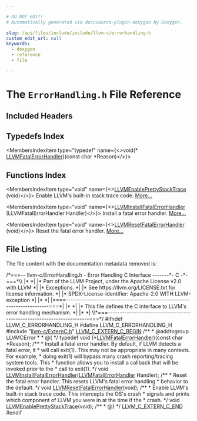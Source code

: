 ```yaml
---

# DO NOT EDIT!
# Automatically generated via docusaurus-plugin-doxygen by Doxygen.

slug: /api/files/include/include/llvm-c/errorhandling-h
custom_edit_url: null
keywords:
  - doxygen
  - reference
  - file

---
```





# The `ErrorHandling.h` File Reference

<DoxygenPage pluginConfig={pluginConfig}>



## Included Headers

<IncludesList>
<IncludesListItem
  filePath="llvm-c/ExternC.h"
  permalink="/docs/api/files/include/include/llvm-c/externc-h"
  isLocal="true" />
</IncludesList>

## Typedefs Index

<MembersIndex>

<MembersIndexItem
  type="typedef"
  name={<>void(&#42; <a href="/docs/api/groups/llvmcerror/#gaaba79ae56a17485c5d3fbd004ff60e47">LLVMFatalErrorHandler</a>)(const char *Reason)</>}>
</MembersIndexItem>

</MembersIndex>

## Functions Index

<MembersIndex>

<MembersIndexItem
  type="void"
  name={<><a href="/docs/api/groups/llvmcerror/#gacd4315fc836550166df8bff5bf55dc32">LLVMEnablePrettyStackTrace</a> (void)</>}>
Enable LLVM&#39;s built-in stack trace code. <a href="/docs/api/groups/llvmcerror/#gacd4315fc836550166df8bff5bf55dc32">More...</a>
</MembersIndexItem>

<MembersIndexItem
  type="void"
  name={<><a href="/docs/api/groups/llvmcerror/#gaf6159e6764fb23072ec25514b90b0ebd">LLVMInstallFatalErrorHandler</a> (LLVMFatalErrorHandler Handler)</>}>
Install a fatal error handler. <a href="/docs/api/groups/llvmcerror/#gaf6159e6764fb23072ec25514b90b0ebd">More...</a>
</MembersIndexItem>

<MembersIndexItem
  type="void"
  name={<><a href="/docs/api/groups/llvmcerror/#ga7ea3d621a4b178b39e068f2c017ae617">LLVMResetFatalErrorHandler</a> (void)</>}>
Reset the fatal error handler. <a href="/docs/api/groups/llvmcerror/#ga7ea3d621a4b178b39e068f2c017ae617">More...</a>
</MembersIndexItem>

</MembersIndex>


## File Listing

The file content with the documentation metadata removed is:

<ProgramListing>

<Link id="l00001" /><CodeLine lineNumber="1"><Highlight kind="comment">/&#42;===-- llvm-c/ErrorHandling.h - Error Handling C Interface -------&#42;- C -&#42;-===&#42;\\</Highlight></CodeLine>
<Link id="l00002" /><CodeLine lineNumber="2"><Highlight kind="comment">|&#42;                                                                            &#42;|</Highlight></CodeLine>
<Link id="l00003" /><CodeLine lineNumber="3"><Highlight kind="comment">|&#42; Part of the LLVM Project, under the Apache License v2.0 with LLVM          &#42;|</Highlight></CodeLine>
<Link id="l00004" /><CodeLine lineNumber="4"><Highlight kind="comment">|&#42; Exceptions.                                                                &#42;|</Highlight></CodeLine>
<Link id="l00005" /><CodeLine lineNumber="5"><Highlight kind="comment">|&#42; See https://llvm.org/LICENSE.txt for license information.                  &#42;|</Highlight></CodeLine>
<Link id="l00006" /><CodeLine lineNumber="6"><Highlight kind="comment">|&#42; SPDX-License-Identifier: Apache-2.0 WITH LLVM-exception                    &#42;|</Highlight></CodeLine>
<Link id="l00007" /><CodeLine lineNumber="7"><Highlight kind="comment">|&#42;                                                                            &#42;|</Highlight></CodeLine>
<Link id="l00008" /><CodeLine lineNumber="8"><Highlight kind="comment">|&#42;===----------------------------------------------------------------------===&#42;|</Highlight></CodeLine>
<Link id="l00009" /><CodeLine lineNumber="9"><Highlight kind="comment">|&#42;                                                                            &#42;|</Highlight></CodeLine>
<Link id="l00010" /><CodeLine lineNumber="10"><Highlight kind="comment">|&#42; This file defines the C interface to LLVM&#39;s error handling mechanism.      &#42;|</Highlight></CodeLine>
<Link id="l00011" /><CodeLine lineNumber="11"><Highlight kind="comment">|&#42;                                                                            &#42;|</Highlight></CodeLine>
<Link id="l00012" /><CodeLine lineNumber="12"><Highlight kind="comment">\\&#42;===----------------------------------------------------------------------===&#42;/</Highlight><Highlight kind="normal"></Highlight></CodeLine>
<Link id="l00013" /><CodeLine lineNumber="13"><Highlight kind="normal"></Highlight></CodeLine>
<Link id="l00014" /><CodeLine lineNumber="14"><Highlight kind="normal"></Highlight><Highlight kind="preprocessor">#ifndef LLVM&#95;C&#95;ERRORHANDLING&#95;H</Highlight><Highlight kind="normal"></Highlight></CodeLine>
<Link id="l00015" /><CodeLine lineNumber="15"><Highlight kind="normal"></Highlight><Highlight kind="preprocessor">#define LLVM&#95;C&#95;ERRORHANDLING&#95;H</Highlight><Highlight kind="normal"></Highlight></CodeLine>
<Link id="l00016" /><CodeLine lineNumber="16"><Highlight kind="normal"></Highlight></CodeLine>
<Link id="l00017" /><CodeLine lineNumber="17"><Highlight kind="normal"></Highlight><Highlight kind="preprocessor">#include &quot;<a href="/docs/api/files/include/include/llvm-c/externc-h">llvm-c/ExternC.h</a>&quot;</Highlight><Highlight kind="normal"></Highlight></CodeLine>
<Link id="l00018" /><CodeLine lineNumber="18"><Highlight kind="normal"></Highlight></CodeLine>
<Link id="l00019" /><CodeLine lineNumber="19"><Highlight kind="normal"><a href="/docs/api/files/include/include/llvm-c/externc-h/#a4789aaabaa5bf3b7a549171b47cc4d4a">LLVM&#95;C&#95;EXTERN&#95;C&#95;BEGIN</a></Highlight></CodeLine>
<Link id="l00020" /><CodeLine lineNumber="20"><Highlight kind="normal"></Highlight><Highlight kind="comment"></Highlight></CodeLine>
<Link id="l00021" /><CodeLine lineNumber="21"><Highlight kind="comment">/&#42;&#42;</Highlight></CodeLine>
<Link id="l00022" /><CodeLine lineNumber="22"><Highlight kind="comment"> &#42; @addtogroup LLVMCError</Highlight></CodeLine>
<Link id="l00023" /><CodeLine lineNumber="23"><Highlight kind="comment"> &#42;</Highlight></CodeLine>
<Link id="l00024" /><CodeLine lineNumber="24"><Highlight kind="comment"> &#42; @&#123;</Highlight></CodeLine>
<Link id="l00025" /><CodeLine lineNumber="25"><Highlight kind="comment"> &#42;/</Highlight><Highlight kind="normal"></Highlight></CodeLine>
<Link id="l00026" /><CodeLine lineNumber="26"><Highlight kind="normal"></Highlight></CodeLine>
<Link id="l00027" /><CodeLine lineNumber="27" lineLink="/docs/api/groups/llvmcerror/#gaaba79ae56a17485c5d3fbd004ff60e47"><Highlight kind="normal"></Highlight><Highlight kind="keyword">typedef</Highlight><Highlight kind="normal"> void (&#42;<a href="/docs/api/groups/llvmcerror/#gaaba79ae56a17485c5d3fbd004ff60e47">LLVMFatalErrorHandler</a>)(</Highlight><Highlight kind="keyword">const</Highlight><Highlight kind="normal"> </Highlight><Highlight kind="keywordtype">char</Highlight><Highlight kind="normal"> &#42;Reason);</Highlight></CodeLine>
<Link id="l00028" /><CodeLine lineNumber="28"><Highlight kind="normal"></Highlight><Highlight kind="comment"></Highlight></CodeLine>
<Link id="l00029" /><CodeLine lineNumber="29"><Highlight kind="comment">/&#42;&#42;</Highlight></CodeLine>
<Link id="l00030" /><CodeLine lineNumber="30"><Highlight kind="comment"> &#42; Install a fatal error handler. By default, if LLVM detects a fatal error, it</Highlight></CodeLine>
<Link id="l00031" /><CodeLine lineNumber="31"><Highlight kind="comment"> &#42; will call exit(1). This may not be appropriate in many contexts. For example,</Highlight></CodeLine>
<Link id="l00032" /><CodeLine lineNumber="32"><Highlight kind="comment"> &#42; doing exit(1) will bypass many crash reporting/tracing system tools. This</Highlight></CodeLine>
<Link id="l00033" /><CodeLine lineNumber="33"><Highlight kind="comment"> &#42; function allows you to install a callback that will be invoked prior to the</Highlight></CodeLine>
<Link id="l00034" /><CodeLine lineNumber="34"><Highlight kind="comment"> &#42; call to exit(1).</Highlight></CodeLine>
<Link id="l00035" /><CodeLine lineNumber="35"><Highlight kind="comment"> &#42;/</Highlight><Highlight kind="normal"></Highlight></CodeLine>
<Link id="l00036" /><CodeLine lineNumber="36"><Highlight kind="normal"></Highlight><Highlight kind="keywordtype">void</Highlight><Highlight kind="normal"> <a href="/docs/api/groups/llvmcerror/#gaf6159e6764fb23072ec25514b90b0ebd">LLVMInstallFatalErrorHandler</a>(<a href="/docs/api/groups/llvmcerror/#gaaba79ae56a17485c5d3fbd004ff60e47">LLVMFatalErrorHandler</a> Handler);</Highlight></CodeLine>
<Link id="l00037" /><CodeLine lineNumber="37"><Highlight kind="normal"></Highlight><Highlight kind="comment"></Highlight></CodeLine>
<Link id="l00038" /><CodeLine lineNumber="38"><Highlight kind="comment">/&#42;&#42;</Highlight></CodeLine>
<Link id="l00039" /><CodeLine lineNumber="39"><Highlight kind="comment"> &#42; Reset the fatal error handler. This resets LLVM&#39;s fatal error handling</Highlight></CodeLine>
<Link id="l00040" /><CodeLine lineNumber="40"><Highlight kind="comment"> &#42; behavior to the default.</Highlight></CodeLine>
<Link id="l00041" /><CodeLine lineNumber="41"><Highlight kind="comment"> &#42;/</Highlight><Highlight kind="normal"></Highlight></CodeLine>
<Link id="l00042" /><CodeLine lineNumber="42"><Highlight kind="normal"></Highlight><Highlight kind="keywordtype">void</Highlight><Highlight kind="normal"> <a href="/docs/api/groups/llvmcerror/#ga7ea3d621a4b178b39e068f2c017ae617">LLVMResetFatalErrorHandler</a>(</Highlight><Highlight kind="keywordtype">void</Highlight><Highlight kind="normal">);</Highlight></CodeLine>
<Link id="l00043" /><CodeLine lineNumber="43"><Highlight kind="normal"></Highlight><Highlight kind="comment"></Highlight></CodeLine>
<Link id="l00044" /><CodeLine lineNumber="44"><Highlight kind="comment">/&#42;&#42;</Highlight></CodeLine>
<Link id="l00045" /><CodeLine lineNumber="45"><Highlight kind="comment"> &#42; Enable LLVM&#39;s built-in stack trace code. This intercepts the OS&#39;s crash</Highlight></CodeLine>
<Link id="l00046" /><CodeLine lineNumber="46"><Highlight kind="comment"> &#42; signals and prints which component of LLVM you were in at the time if the</Highlight></CodeLine>
<Link id="l00047" /><CodeLine lineNumber="47"><Highlight kind="comment"> &#42; crash.</Highlight></CodeLine>
<Link id="l00048" /><CodeLine lineNumber="48"><Highlight kind="comment"> &#42;/</Highlight><Highlight kind="normal"></Highlight></CodeLine>
<Link id="l00049" /><CodeLine lineNumber="49"><Highlight kind="normal"></Highlight><Highlight kind="keywordtype">void</Highlight><Highlight kind="normal"> <a href="/docs/api/groups/llvmcerror/#gacd4315fc836550166df8bff5bf55dc32">LLVMEnablePrettyStackTrace</a>(</Highlight><Highlight kind="keywordtype">void</Highlight><Highlight kind="normal">);</Highlight></CodeLine>
<Link id="l00050" /><CodeLine lineNumber="50"><Highlight kind="normal"></Highlight><Highlight kind="comment"></Highlight></CodeLine>
<Link id="l00051" /><CodeLine lineNumber="51"><Highlight kind="comment">/&#42;&#42;</Highlight></CodeLine>
<Link id="l00052" /><CodeLine lineNumber="52"><Highlight kind="comment"> &#42; @&#125;</Highlight></CodeLine>
<Link id="l00053" /><CodeLine lineNumber="53"><Highlight kind="comment"> &#42;/</Highlight><Highlight kind="normal"></Highlight></CodeLine>
<Link id="l00054" /><CodeLine lineNumber="54"><Highlight kind="normal"></Highlight></CodeLine>
<Link id="l00055" /><CodeLine lineNumber="55"><Highlight kind="normal"><a href="/docs/api/files/include/include/llvm-c/externc-h/#ae016a3733553fe3990c8dfcec10d9d3a">LLVM&#95;C&#95;EXTERN&#95;C&#95;END</a></Highlight></CodeLine>
<Link id="l00056" /><CodeLine lineNumber="56"><Highlight kind="normal"></Highlight></CodeLine>
<Link id="l00057" /><CodeLine lineNumber="57"><Highlight kind="normal"></Highlight><Highlight kind="preprocessor">#endif</Highlight></CodeLine>

</ProgramListing>

</DoxygenPage>
